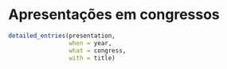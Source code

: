 \faIcon{comments} Apresentações em congressos
==================================
```r
detailed_entries(presentation, 
                 when = year,
                 what = congress,
                 with = title)

```
